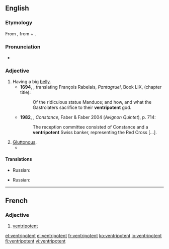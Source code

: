 ==English==
===Etymology===
From {{etyl|frm}} {{term|ventripotent|lang=fr}}, from {{etyl|la}} {{term|venter||belly}} + {{term|potens||powerful}}.

===Pronunciation===
*{{a|UK}} {{IPA|/vɛnˈtɹɪpətənt/}}

===Adjective===
{{en-adj}}

# Having a big [[belly]].
#*'''1694''', {{w|Thomas Urquhart}}, translating François Rabelais, ''Pantagruel'', Book LIX, (chapter title):
#*:Of the ridiculous statue Manduce; and how, and what the Gastrolaters sacrifice to their '''ventripotent''' {{transterm|ventripotent|lang=fr}} god.
#*'''1982''', {{w|Lawrence Durrell}}, ''Constance'', Faber & Faber 2004 (''Avignon Quintet''), p. 714:
#*:The reception committee consisted of Constance and a '''ventripotent''' Swiss banker, representing the Red Cross [...].
# [[gluttonous|Gluttonous]].
#* {{quote-book|passage=I'm sure your being so '''ventripotent''' is useful in county fair competitions, George, but it's driving our bakery into the ground, so we're replacing you.
|year=2008
|author=A. C. Kemp
|pageurl=http://books.google.ca/books?id=cBPEtY2s5UEC&pg=PA198&dq=ventripotent+-%22their+ventripotent+God%22&hl=en&sa=X&ei=aNQ1T9KfHaOpiAKi84ycCg&redir_esc=y#v=onepage&q=ventripotent%20-%22their%20ventripotent%20God%22&f=false
|page=198
|title=The Perfect Insult for Every Occasion
|isbn=978-1-59869-327-0}}

====Translations====
{{trans-top|Having a big belly}}
* Russian: {{t|ru|пузатый}}
{{trans-mid}}
{{trans-bottom}}

{{trans-top|Gluttonous}}
* Russian: {{t|ru|прожорливый}}
{{trans-mid}}
{{trans-bottom}}

----

==French==

===Adjective===
{{fr-adj|m}}

# [[#English|ventripotent]]

[[et:ventripotent]]
[[el:ventripotent]]
[[fr:ventripotent]]
[[ko:ventripotent]]
[[io:ventripotent]]
[[fi:ventripotent]]
[[vi:ventripotent]]